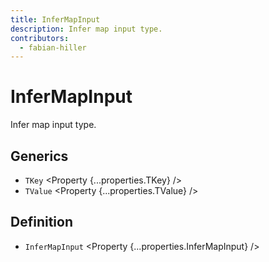 ```yaml
---
title: InferMapInput
description: Infer map input type.
contributors:
  - fabian-hiller
---
```



# InferMapInput

Infer map input type.

## Generics

- `TKey` <Property {...properties.TKey} />
- `TValue` <Property {...properties.TValue} />

## Definition

- `InferMapInput` <Property {...properties.InferMapInput} />

